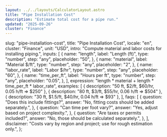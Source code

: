 ```yaml
---
layout: ../../layouts/CalculatorLayout.astro
title: "Pipe Installation Cost"
description: "Estimate total cost for a pipe run."
updated: "2025-09-26"
cluster: "Finance"
---
```



  slug: "pipe-installation-cost",
  title: "Pipe Installation Cost",
  locale: "en",
  cluster: "Finance",
  unit: "USD",
  intro: "Compute material and labor costs for installing piping.",
  inputs: [
    {
      name: "length",
      label: "Length (ft)",
      type: "number",
      step: "any",
      placeholder: "50",
    },
    {
      name: "material",
      label: "Material $/ft",
      type: "number",
      step: "any",
      placeholder: "2",
    },
    {
      name: "labor_rate",
      label: "Labor $/hr",
      type: "number",
      step: "any",
      placeholder: "60",
    },
    {
      name: "time_per_ft",
      label: "Hours per ft",
      type: "number",
      step: "any",
      placeholder: "0.05",
    },
  ],
  expression: "length * material + length * time_per_ft * labor_rate",
  examples: [
    { description: "50 ft, $2/ft, $60/hr, 0.05 h/ft ⇒ $250" },
    { description: "80 ft, $3/ft, $55/hr, 0.06 h/ft ⇒ $504" },
    { description: "30 ft, $1.5/ft, $40/hr, 0.04 h/ft ⇒ $93" },
  ],
  faqs: [
    {
      question: "Does this include fittings?",
      answer: "No, fitting costs should be added separately.",
    },
    {
      question: "Can time per foot vary?",
      answer: "Yes, adjust based on project complexity.",
    },
    {
      question: "Are taxes or permits included?",
      answer: "No, those should be calculated separately.",
    },
  ],
  disclaimer:
    "Costs vary by region and project; use for rough estimation only.",
};

<Calculator schema={schema} />
